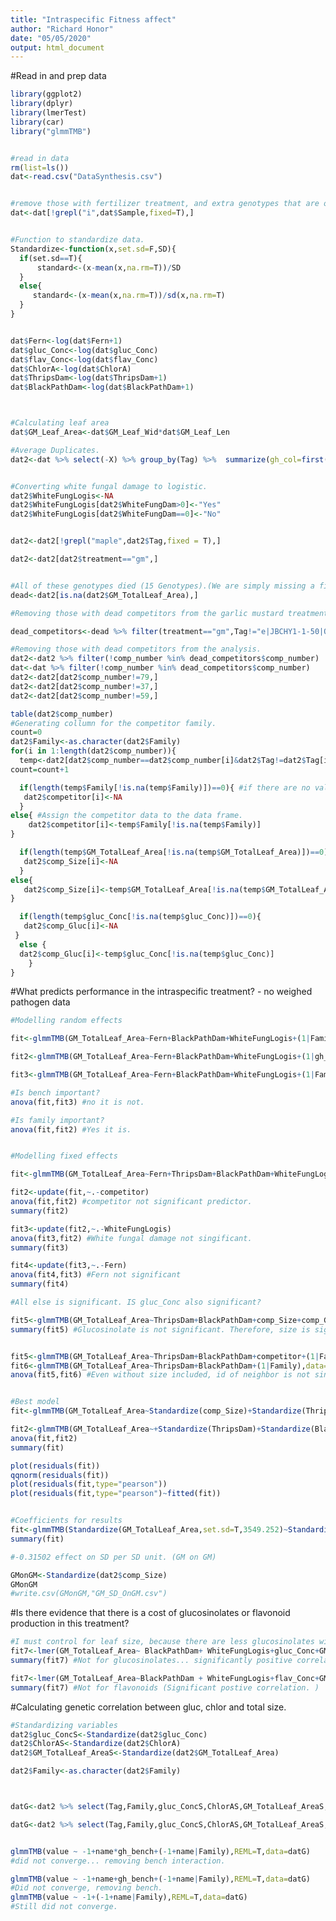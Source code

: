 ```yaml
---
title: "Intraspecific Fitness affect"
author: "Richard Honor"
date: "05/05/2020"
output: html_document
---
```


#Read in and prep data
```r
library(ggplot2)
library(dplyr)
library(lmerTest)
library(car)
library("glmmTMB")


#read in data
rm(list=ls())
dat<-read.csv("DataSynthesis.csv")


#remove those with fertilizer treatment, and extra genotypes that are only in the alone treatment. 
dat<-dat[!grepl("i",dat$Sample,fixed=T),]


#Function to standardize data.
Standardize<-function(x,set.sd=F,SD){
  if(set.sd==T){
      standard<-(x-mean(x,na.rm=T))/SD
  }
  else{
     standard<-(x-mean(x,na.rm=T))/sd(x,na.rm=T)
  }
}


dat$Fern<-log(dat$Fern+1)
dat$gluc_Conc<-log(dat$gluc_Conc)
dat$flav_Conc<-log(dat$flav_Conc)
dat$ChlorA<-log(dat$ChlorA)
dat$ThripsDam<-log(dat$ThripsDam+1)
dat$BlackPathDam<-log(dat$BlackPathDam+1)



#Calculating leaf area 
dat$GM_Leaf_Area<-dat$GM_Leaf_Wid*dat$GM_Leaf_Len

#Average Duplicates. 
dat2<-dat %>% select(-X) %>% group_by(Tag) %>%  summarize(gh_col=first(gh_col),gh_bench=first(gh_bench),treatment=first(treatment),GA3=first(GA3),Family=first(Family),Maple_StemHeight_End=mean(Maple_StemHeight_End),Maple_LeafNum_End=mean(Maple_LeafNum_End),maple_leaf_length_0=mean(maple_leaf_length_0),maple_leaves_0=mean(maple_leaves_0),Maple_TotalLeafArea_End=mean(Maple_TotalLeafArea_End),MapleDamage=mean(Maple_Damage_End),Fern=first(Fern),gluc_Conc=mean(gluc_Conc),flav_Conc=mean(flav_Conc),maple_height_0=mean(maple_height_0),ChlorA=mean(ChlorA), GM_TotalLeaf_Area=first(GM_TotalLeaf_Area),ThripsDam=mean(ThripsDam),BlackPathDam=mean(BlackPathDam),WhiteFungDam=mean(WhiteFungDam),comp_number=first(comp_number),GM_Leaf_Area=mean(GM_Leaf_Area))


#Converting white fungal damage to logistic. 
dat2$WhiteFungLogis<-NA
dat2$WhiteFungLogis[dat2$WhiteFungDam>0]<-"Yes"
dat2$WhiteFungLogis[dat2$WhiteFungDam==0]<-"No"


dat2<-dat2[!grepl("maple",dat2$Tag,fixed = T),]

dat2<-dat2[dat2$treatment=="gm",]


#All of these genotypes died (15 Genotypes).(We are simply missing a final measurement for e|JBCHY1-1-50|Q|240) That is only 3% Mortality. 
dead<-dat2[is.na(dat2$GM_TotalLeaf_Area),]

#Removing those with dead competitors from the garlic mustard treatment. ("e|JBCHY1-1-50|Q|240") did not die, we are simply missing the final measurement for it.

dead_competitors<-dead %>% filter(treatment=="gm",Tag!="e|JBCHY1-1-50|Q|240") %>% select(comp_number)

#Removing those with dead competitors from the analysis. 
dat2<-dat2 %>% filter(!comp_number %in% dead_competitors$comp_number)
dat<-dat %>% filter(!comp_number %in% dead_competitors$comp_number)
dat2<-dat2[dat2$comp_number!=79,]
dat2<-dat2[dat2$comp_number!=37,]
dat2<-dat2[dat2$comp_number!=59,]

table(dat2$comp_number)
#Generating collumn for the competitor family.
count=0
dat2$Family<-as.character(dat2$Family)
for(i in 1:length(dat2$comp_number)){
  temp<-dat2[dat2$comp_number==dat2$comp_number[i]&dat2$Tag!=dat2$Tag[i],c("Family","GM_TotalLeaf_Area","gluc_Conc")]#Selects the competitors data
count=count+1

  if(length(temp$Family[!is.na(temp$Family)])==0){ #if there are no values...Makes the values NA
   dat2$competitor[i]<-NA
  }
else{ #Assign the competitor data to the data frame. 
    dat2$competitor[i]<-temp$Family[!is.na(temp$Family)] 
}

  if(length(temp$GM_TotalLeaf_Area[!is.na(temp$GM_TotalLeaf_Area)])==0){
   dat2$comp_Size[i]<-NA
  }
else{
   dat2$comp_Size[i]<-temp$GM_TotalLeaf_Area[!is.na(temp$GM_TotalLeaf_Area)]  
}

  if(length(temp$gluc_Conc[!is.na(temp$gluc_Conc)])==0){
   dat2$comp_Gluc[i]<-NA
 }
  else {
  dat2$comp_Gluc[i]<-temp$gluc_Conc[!is.na(temp$gluc_Conc)]
    }
}


```



#What predicts performance in the intraspecific treatment? - no weighed pathogen data
```r
#Modelling random effects 

fit<-glmmTMB(GM_TotalLeaf_Area~Fern+BlackPathDam+WhiteFungLogis+(1|Family)+(1|gh_bench),data=dat2)

fit2<-glmmTMB(GM_TotalLeaf_Area~Fern+BlackPathDam+WhiteFungLogis+(1|gh_bench),data=dat2)

fit3<-glmmTMB(GM_TotalLeaf_Area~Fern+BlackPathDam+WhiteFungLogis+(1|Family),data=dat2)

#Is bench important?
anova(fit,fit3) #no it is not.

#Is family important? 
anova(fit,fit2) #Yes it is. 


#Modelling fixed effects 

fit<-glmmTMB(GM_TotalLeaf_Area~Fern+ThripsDam+BlackPathDam+WhiteFungLogis+competitor+comp_Size+(1|Family),data=dat2)

fit2<-update(fit,~.-competitor)
anova(fit,fit2) #competitor not significant predictor. 
summary(fit2)

fit3<-update(fit2,~.-WhiteFungLogis)
anova(fit3,fit2) #White fungal damage not singificant.
summary(fit3)

fit4<-update(fit3,~.-Fern)
anova(fit4,fit3) #Fern not significant
summary(fit4)

#All else is significant. IS gluc_Conc also significant? 

fit5<-glmmTMB(GM_TotalLeaf_Area~ThripsDam+BlackPathDam+comp_Size+comp_Gluc+(1|Family),data=dat2)
summary(fit5) #Glucosinolate is not significant. Therefore, size is significant. is family significant if the effect of size is removed? 


fit5<-glmmTMB(GM_TotalLeaf_Area~ThripsDam+BlackPathDam+competitor+(1|Family),data=dat2)
fit6<-glmmTMB(GM_TotalLeaf_Area~ThripsDam+BlackPathDam+(1|Family),data=dat2)
anova(fit5,fit6) #Even without size included, id of neighbor is not singificant. This is likley because of a lack of sample sie available only in this treament. 


#Best model
fit<-glmmTMB(GM_TotalLeaf_Area~Standardize(comp_Size)+Standardize(ThripsDam)+Standardize(BlackPathDam)+(1|Family),data=dat2[!is.na(dat2$comp_Size),])

fit2<-glmmTMB(GM_TotalLeaf_Area~+Standardize(ThripsDam)+Standardize(BlackPathDam)+(1|Family),data=dat2[!is.na(dat2$comp_Size),])
anova(fit,fit2)
summary(fit)

plot(residuals(fit))
qqnorm(residuals(fit))
plot(residuals(fit,type="pearson"))
plot(residuals(fit,type="pearson")~fitted(fit))


#Coefficients for results
fit<-glmmTMB(Standardize(GM_TotalLeaf_Area,set.sd=T,3549.252)~Standardize(comp_Size)+Standardize(ThripsDam)+Standardize(BlackPathDam)+(1|Family),data=dat2[!is.na(dat2$comp_Size),])
summary(fit)

#-0.31502 effect on SD per SD unit. (GM on GM)

GMonGM<-Standardize(dat2$comp_Size)
GMonGM
#write.csv(GMonGM,"GM_SD_OnGM.csv")
```



#Is there evidence that there is a cost of glucosinolates or flavonoid production in this treatment? 
```r
#I must control for leaf size, because there are less glucosinolates with larger leaf sizes. 
fit7<-lmer(GM_TotalLeaf_Area~ BlackPathDam+ WhiteFungLogis+gluc_Conc+GM_Leaf_Area+(1|Family),data=dat2)
summary(fit7) #Not for glucosinolates... significantly positive correlation.

fit7<-lmer(GM_TotalLeaf_Area~BlackPathDam + WhiteFungLogis+flav_Conc+GM_Leaf_Area+(1|Family),data=dat2)
summary(fit7) #Not for flavonoids (Significant postive correlation. )

```



#Calculating genetic correlation between gluc, chlor and total size. 
```r

#Standardizing variables
dat2$gluc_ConcS<-Standardize(dat2$gluc_Conc)
dat2$ChlorAS<-Standardize(dat2$ChlorA)
dat2$GM_TotalLeaf_AreaS<-Standardize(dat2$GM_TotalLeaf_Area)

dat2$Family<-as.character(dat2$Family)



datG<-dat2 %>% select(Tag,Family,gluc_ConcS,ChlorAS,GM_TotalLeaf_AreaS,gh_bench) %>%  pivot_longer(c(gluc_ConcS,ChlorAS,GM_TotalLeaf_AreaS))

datG<-dat2 %>% select(Tag,Family,gluc_ConcS,ChlorAS,GM_TotalLeaf_AreaS,gh_bench) %>%  pivot_longer(c(gluc_ConcS,ChlorAS,GM_TotalLeaf_AreaS))


glmmTMB(value ~ -1+name*gh_bench+(-1+name|Family),REML=T,data=datG)
#did not converge... removing bench interaction.

glmmTMB(value ~ -1+name+gh_bench+(-1+name|Family),REML=T,data=datG)
#Did not converge, removing bench. 
glmmTMB(value ~ -1+(-1+name|Family),REML=T,data=datG)
#Still did not converge. 

```